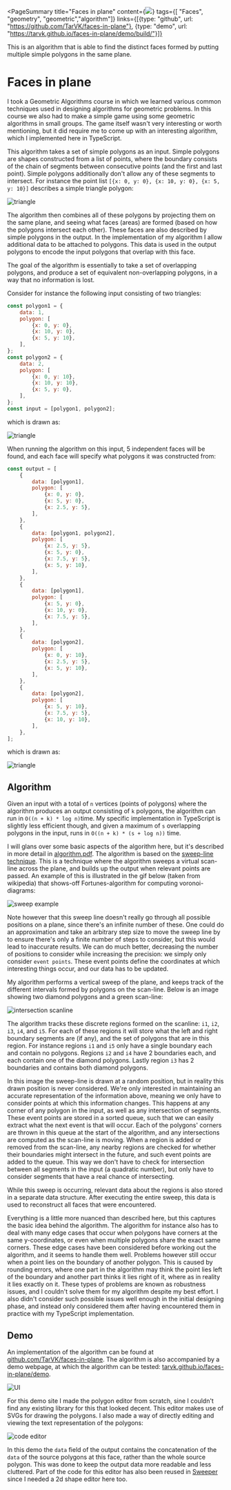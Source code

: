 <PageSummary 
    title="Faces in plane"
    content={<img src="~/banner.png"/>}
    tags={[ "Faces", "geometry", "geometric","algorithm"]}
    links={[{type: "github", url: "https://github.com/TarVK/faces-in-plane"}, {type: "demo", url: "https://tarvk.github.io/faces-in-plane/demo/build/"}]}
>

This is an algorithm that is able to find the distinct faces formed by putting multiple simple polygons in the same plane.

</PageSummary>

# Faces in plane

I took a Geometric Algorithms course in which we learned various common techniques used in designing algorithms for geometric problems. In this course we also had to make a simple game using some geometric algorithms in small groups. The game itself wasn't very interesting or worth mentioning, but it did require me to come up with an interesting algorithm, which I implemented here in TypeScript.

This algorithm takes a set of simple polygons as an input. Simple polygons are shapes constructed from a list of points, where the boundary consists of the chain of segments between consecutive points (and the first and last point). Simple polygons additionally don't allow any of these segments to intersect. For instance the point list `[{x: 0, y: 0}, {x: 10, y: 0}, {x: 5, y: 10}]` describes a simple triangle polygon:

![triangle](~/triangle.png)

The algorithm then combines all of these polygons by projecting them on the same plane, and seeing what faces (areas) are formed (based on how the polygons intersect each other). These faces are also described by simple polygons in the output. In the implementation of my algorithm I allow additional data to be attached to polygons. This data is used in the output polygons to encode the input polygons that overlap with this face.

The goal of the algorithm is essentially to take a set of overlapping polygons, and produce a set of equivalent non-overlapping polygons, in a way that no information is lost.

Consider for instance the following input consisting of two triangles:

```js
const polygon1 = {
    data: 1,
    polygon: [
        {x: 0, y: 0},
        {x: 10, y: 0},
        {x: 5, y: 10},
    ],
};
const polygon2 = {
    data: 2,
    polygon: [
        {x: 0, y: 10},
        {x: 10, y: 10},
        {x: 5, y: 0},
    ],
};
const input = [polygon1, polygon2];
```

which is drawn as:

![triangle](~/exampleInput.png)

When running the algorithm on this input, 5 independent faces will be found, and each face will specify what polygons it was constructed from:

```js spoiler=true
const output = [
    {
        data: [polygon1],
        polygon: [
            {x: 0, y: 0},
            {x: 5, y: 0},
            {x: 2.5, y: 5},
        ],
    },
    {
        data: [polygon1, polygon2],
        polygon: [
            {x: 2.5, y: 5},
            {x: 5, y: 0},
            {x: 7.5, y: 5},
            {x: 5, y: 10},
        ],
    },
    {
        data: [polygon1],
        polygon: [
            {x: 5, y: 0},
            {x: 10, y: 0},
            {x: 7.5, y: 5},
        ],
    },
    {
        data: [polygon2],
        polygon: [
            {x: 0, y: 10},
            {x: 2.5, y: 5},
            {x: 5, y: 10},
        ],
    },
    {
        data: [polygon2],
        polygon: [
            {x: 5, y: 10},
            {x: 7.5, y: 5},
            {x: 10, y: 10},
        ],
    },
];
```

which is drawn as:

![triangle](~/exampleOutput.png)

## Algorithm

Given an input with a total of `n` vertices (points of polygons) where the algorithm produces an output consisting of `k` polygons, the algorithm can run in `O((n + k) * log n)`time. My specific implementation in TypeScript is slightly less efficient though, and given a maximum of `s` overlapping polygons in the input, runs in `O((n + k) * (s + log n))` time.

I will glans over some basic aspects of the algorithm here, but it's described in more detail in [algorithm.pdf](https://github.com/TarVK/faces-in-plane/blob/main/explanation/algorithm.pdf).
The algorithm is based on the [sweep-line technique](https://en.wikipedia.org/wiki/Sweep_line_algorithm). This is a technique where the algorithm sweeps a virtual scan-line across the plane, and builds up the output when relevant points are passed. An example of this is illustrated in the gif below (taken from wikipedia) that shows-off Fortunes-algorithm for computing voronoi-diagrams:

![sweep example](https://upload.wikimedia.org/wikipedia/commons/2/25/Fortunes-algorithm.gif)

Note however that this sweep line doesn't really go through all possible positions on a plane, since there's an infinite number of these. One could do an approximation and take an arbitrary step size to move the sweep line by to ensure there's only a finite number of steps to consider, but this would lead to inaccurate results. We can do much better, decreasing the number of positions to consider while increasing the precision: we simply only consider `event points`. These event points define the coordinates at which interesting things occur, and our data has to be updated.

My algorithm performs a vertical sweep of the plane, and keeps track of the different intervals formed by polygons on the scan-line. Below is an image showing two diamond polygons and a green scan-line:

![intersection scanline](~/intersectionScanline.png)

The algorithm tracks these discrete regions formed on the scanline: `i1`, `i2`, `i3`, `i4`, and `i5`. For each of these regions it will store what the left and right boundary segments are (if any), and the set of polygons that are in this region. For instance regions `i1` and `i5` only have a single boundary each and contain no polygons. Regions `i2` and `i4` have 2 boundaries each, and each contain one of the diamond polygons. Lastly region `i3` has 2 boundaries and contains both diamond polygons.

In this image the sweep-line is drawn at a random position, but in reality this drawn position is never considered. We're only interested in maintaining an accurate representation of the information above, meaning we only have to consider points at which this information changes. This happens at any corner of any polygon in the input, as well as any intersection of segments. These event points are stored in a sorted queue, such that we can easily extract what the next event is that will occur. Each of the polygons' corners are thrown in this queue at the start of the algorithm, and any intersections are computed as the scan-line is moving. When a region is added or removed from the scan-line, any nearby regions are checked for whether their boundaries might intersect in the future, and such event points are added to the queue. This way we don't have to check for intersection between all segments in the input (a quadratic number), but only have to consider segments that have a real chance of intersecting.

While this sweep is occurring, relevant data about the regions is also stored in a separate data structure. After executing the entire sweep, this data is used to reconstruct all faces that were encountered.

Everything is a little more nuanced than described here, but this captures the basic idea behind the algorithm. The algorithm for instance also has to deal with many edge cases that occur when polygons have corners at the same y-coordinates, or even when multiple polygons share the exact same corners. These edge cases have been considered before working out the algorithm, and it seems to handle them well. Problems however still occur when a point lies on the boundary of another polygon. This is caused by rounding errors, where one part in the algorithm may think the point lies left of the boundary and another part thinks it lies right of it, where as in reality it lies exactly on it. These types of problems are known as robustness issues, and I couldn't solve them for my algorithm despite my best effort. I also didn't consider such possible issues well enough in the initial designing phase, and instead only considered them after having encountered them in practice with my TypeScript implementation.

## Demo

An implementation of the algorithm can be found at [github.com/TarVK/faces-in-plane](https://github.com/TarVK/faces-in-plane).
The algorithm is also accompanied by a demo webpage, at which the algorithm can be tested: [tarvk.github.io/faces-in-plane/demo](https://tarvk.github.io/faces-in-plane/demo/build/).

![UI](~/banner.png)

For this demo site I made the polygon editor from scratch, sine I couldn't find any existing library for this that looked decent. This editor makes use of SVGs for drawing the polygons. I also made a way of directly editing and viewing the text representation of the polygons:

![code editor](~/codeEditor.png)

In this demo the `data` field of the output contains the concatenation of the `data` of the source polygons at this face, rather than the whole source polygon. This was done to keep the output data more readable and less cluttered. Part of the code for this editor has also been reused in [Sweeper](/projects/sweeper) since I needed a 2d shape editor here too.
